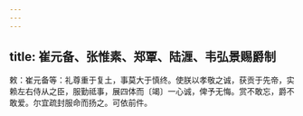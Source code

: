 ```yaml
---
---
---
```

title: 崔元备、张惟素、郑覃、陆湹、韦弘景赐爵制
---



敕：崔元备等：礼尊重于复土，事莫大于慎终。使朕以孝敬之诚，获贡于先帝，实赖左右侍从之臣，服勤祗事，展四体而〔竭〕一心诚，俾予无悔。赏不敢忘，爵不敢爱。尔宜疏封服命而扬之。可依前件。